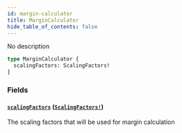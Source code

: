 ```yaml
---
id: margin-calculator
title: MarginCalculator
hide_table_of_contents: false
---
```



No description

```graphql
type MarginCalculator {
  scalingFactors: ScalingFactors!
}
```


### Fields

#### [`scalingFactors`](#) ([`ScalingFactors!`](/docs/mainnet/graphql/objects/scaling-factors))

The scaling factors that will be used for margin calculation




